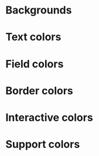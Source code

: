 
<Meta of={GnuiColorsStories} />

# Backgrounds

<Canvas>
  <Story of={GnuiColorsStories.Backgrounds} />
</Canvas>

# Text colors

<Canvas>
  <Story of={GnuiColorsStories.TextColors} />
</Canvas>

# Field colors

<Canvas>
  <Story of={GnuiColorsStories.FieldBackgrounds} />
</Canvas>

# Border colors

<Canvas>
  <Story of={GnuiColorsStories.BorderColors} />
</Canvas>

# Interactive colors

<Canvas>
  <Story of={GnuiColorsStories.InteractiveColors} />
</Canvas>

# Support colors

<Canvas>
  <Story of={GnuiColorsStories.SupportColors} />
</Canvas>
